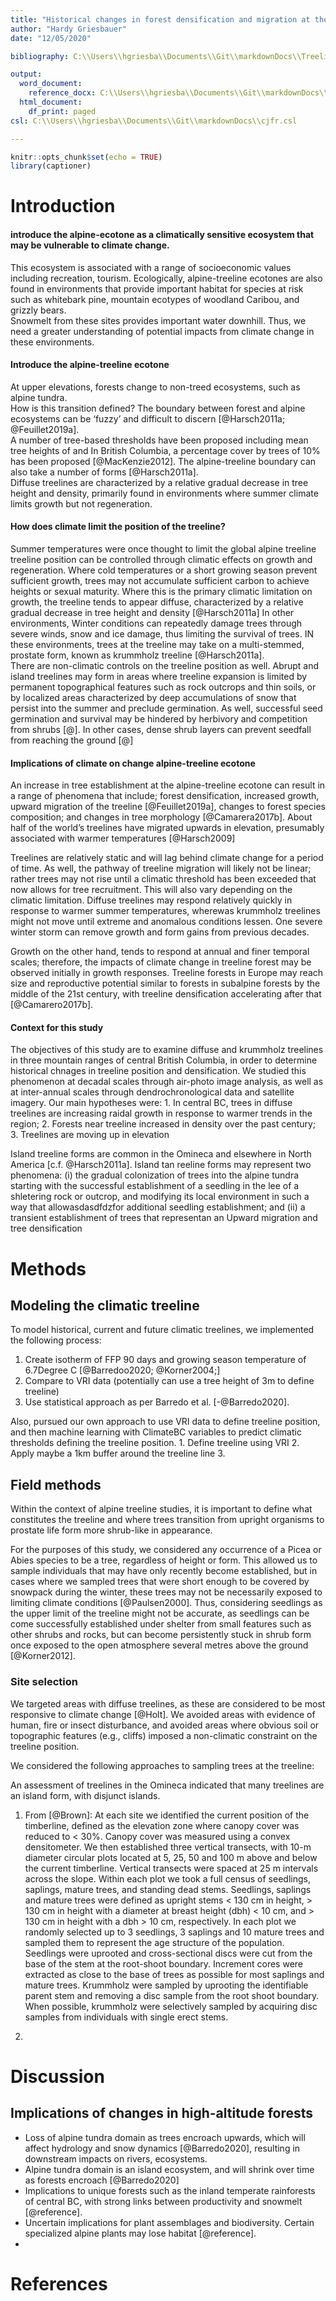 ```yaml
---
title: "Historical changes in forest densification and migration at the alpine-treeline ecotone in central BC"
author: "Hardy Griesbauer"
date: "12/05/2020"

bibliography: C:\\Users\\hgriesba\\Documents\\Git\\markdownDocs\\Treeline.bib

output:
  word_document:
    reference_docx: C:\\Users\\hgriesba\\Documents\\Git\\markdownDocs\\wordTemplate2.docx
  html_document:
    df_print: paged
csl: C:\\Users\\hgriesba\\Documents\\Git\\markdownDocs\\cjfr.csl

---
```


```r
knitr::opts_chunk$set(echo = TRUE)
library(captioner)

```

# Introduction

#### introduce the alpine-ecotone as a climatically sensitive ecosystem that may be vulnerable to climate change.
This ecosystem is associated with a range of socioeconomic values including recreation, tourism.
Ecologically, alpine-treeline ecotones are also found in environments that provide important habitat for species at risk such as whitebark pine, mountain ecotypes of woodland Caribou, and grizzly bears.  
Snowmelt from these sites provides important water downhill.
Thus, we need a greater understanding of potential impacts from climate change in these environments.

#### Introduce the alpine-treeline ecotone
At upper elevations, forests change to non-treed ecosystems, such as alpine tundra.  
How is this transition defined?
The boundary between forest and alpine ecosystems can be 'fuzzy' and difficult to discern [@Harsch2011a; @Feuillet2019a].  
A number of tree-based thresholds have been proposed including mean tree heights of and 
In British Columbia, a percentage cover by trees of 10% has been proposed [@MacKenzie2012].
The alpine-treeline boundary can also take a number of forms [@Harsch2011a].  
Diffuse treelines are characterized by a relative gradual decrease in tree height and density, primarily found in environments where summer climate limits growth but not regeneration.   

#### How does climate limit the position of the treeline?
Summer temperatures were once thought to limit the global alpine treeline
treeline position can be controlled through climatic effects on growth and regeneration.  Where cold temperatures or a short growing season prevent sufficient growth, trees may not accumulate sufficient carbon to achieve heights or sexual maturity.  Where this is the primary climatic limitation on growth, the treeline tends to appear diffuse, characterized by a relative gradual decrease in tree height and density [@Harsch2011a]
In other environments, Winter conditions can repeatedly damage trees through severe winds, snow and ice damage, thus limiting the survival of trees.  IN these environments, trees at the treeline may take on a multi-stemmed, prostate form, known as krummholz treeline [@Harsch2011a].  
There are non-climatic controls on the treeline position as well. Abrupt and island treelines may form in areas where treeline expansion is limited by permanent topographical features such as rock outcrops and thin soils, or by localized areas characterized by deep accumulations of snow that persist into the summer and preclude germination.  As well, successful seed germination and survival may be hindered by herbivory and competition from shrubs [@].  In other cases, dense shrub layers can prevent seedfall from reaching the ground [@]

#### Implications of climate on change alpine-treeline ecotone
An increase in tree establishment at the alpine-treeline ecotone can result in a range of phenomena that include; forest densification, increased growth, upward migration of the treeline [@Feuillet2019a], changes to forest species composition; and changes in tree morphology [@Camarera2017b].
About half of the world's treelines have migrated upwards in elevation, presumably associated with warmer temperatures [@Harsch2009]  


Treelines are relatively static and will lag behind climate change for a period of time. As well, the pathway of treeline migration will likely not be linear; rather trees may not rise until a climatic threshold has been exceeded that now allows for tree recruitment.  This will also vary depending on the climatic limitation.  Diffuse treelines may respond relatively quickly in response to warmer summer temperatures, wherewas krummholz treelines might not move until extreme and anomalous conditions lessen.  One severe winter storm can remove growth and form gains from previous decades.


Growth on the other hand, tends to respond at annual and finer temporal scales; therefore, the impacts of climate change in treeline forest may be observed initially in growth responses.
Treeline forests in Europe may reach size and reproductive potential similar to forests in subalpine forests by the middle of the 21st century, with treeline densification accelerating after that [@Camarero2017b].


#### Context for this study
The objectives of this study are to examine diffuse and krummholz treelines in three mountain ranges of central British Columbia, in order to determine historical chnages in treeline position and densification.  We studied this phenomenon at decadal scales through air-photo image analysis, as well as at inter-annual scales through dendrochronological data and satellite imagery.  Our main hypotheses were:
1. In central BC, trees in diffuse treelines are increasing raidal growth in response to warmer trends in the region; 
2. Forests near treeline increased in density over the past century;
3. Treelines are moving up in elevation

Island treeline forms are common in the Omineca and elsewhere in North America [c.f. @Harsch2011a].  Island tan reeline forms may represent two phenomena: (i) the gradual colonization of trees into the alpine tundra starting with the successful establishment of a seedling in the lee of a shletering rock or outcrop, and modifying its local environment in such a way that allowasdasdfdzfor additional seedling establishment; and (ii) a transient establishment of trees that representan
an 
Upward migration and tree densification





# Methods

## Modeling the climatic treeline
To model historical, current and future climatic treelines, we implemented the following process:

1. Create isotherm of FFP 90 days and growing season temperature of 6.7Degree C [@Barredoo2020; @Korner2004;]
2. Compare to VRI data (potentially can use a tree height of 3m to define treeline)
3. Use statistical approach as per Barredo et al. [-@Barredo2020].

Also, pursued our own approach to use VRI data to define treeline position, and then machine learning with ClimateBC variables to predict climatic thresholds defining the treeline position.
1. Define treeline using VRI
2. Apply maybe a 1km buffer around the treeline line
3. 


## Field methods

Within the context of alpine treeline studies, it is important to define what constitutes the treeline and where trees transition from upright organisms to prostate life form more shrub-like in appearance.  

For the purposes of this study, we considered any occurrence of a Picea or Abies species to be a tree, regardless of height or form.  This allowed us to sample individuals that may have only recently become established, but in cases where we sampled trees that were short enough to be covered by snowpack during the winter, these trees may not be necessarily exposed to limiting climate conditions [@Paulsen2000].  Thus, considering seedlings as the upper limit of the treeline might not be accurate, as seedlings can be come successfully established under shelter from small features such as other shrubs and rocks, but can become persistently stuck in shrub form once exposed to the open atmosphere several metres above the ground [@Korner2012].



### Site selection
We targeted areas with diffuse treelines, as these are considered to be most responsive to climate change [@Holt].  We avoided areas with evidence of human, fire or insect disturbance, and avoided areas where obvious soil or topographic features (e.g., cliffs) imposed a non-climatic constraint on the treeline position.

We considered the following approaches to sampling trees at the treeline:

An assessment of treelines in the Omineca indicated that many treelines are an island form, with disjunct islands.  

1. From [@Brown]: At each site we identified the current position of the timberline, defined as the elevation zone where canopy cover was reduced to < 30%.  Canopy cover was measured using a convex densitometer.  We then established three vertical transects, with 10-m diameter circular plots located at 5, 25, 50 and 100 m above and below the current timberline.  Vertical transects were spaced at 25 m intervals across the slope.   Within each plot we took a full census of seedlings, saplings, mature trees, and standing dead stems. Seedlings, saplings and mature trees were defined as upright stems  < 130 cm in height, > 130 cm in height with a diameter at breast height (dbh) < 10 cm, and > 130 cm in height with a dbh  > 10 cm, respectively.  In each plot we randomly selected up to 3 seedlings, 3 saplings and 10 mature trees and sampled them to 
represent the age structure of the population.  Seedlings were uprooted and cross-sectional discs were cut from the base of the stem at the root-shoot boundary.  Increment cores were extracted as close to the base of trees as possible for most saplings and mature trees.  Krummholz were sampled by uprooting the identifiable parent stem and removing a disc sample from the root shoot boundary.  When possible, krummholz were selectively sampled by acquiring disc samples from individuals with single erect stems.

2. 

# Discussion

## Implications of changes in high-altitude forests
- Loss of alpine tundra domain as trees encroach upwards, which will affect hydrology and snow dynamics [@Barredo2020], resulting in downstream impacts on rivers, ecosystems.
- Alpine tundra domain is an island ecosystem, and will shrink over time as forests encroach [@Barredo2020]
- Implications to unique forests such as the inland temperate rainforests of central BC, with strong links between productivity and snowmelt [@reference].
- Uncertain implications for plant assemblages and biodiversity.  Certain specialized alpine plants may lose habitat [@reference].
- 

# References

